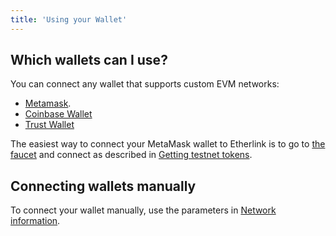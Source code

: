 ```yaml
---
title: 'Using your Wallet'
---
```



## Which wallets can I use?

You can connect any wallet that supports custom EVM networks:
- [Metamask](https://support.metamask.io/networks-and-sidechains/managing-networks/how-to-add-a-custom-network-rpc/).
- [Coinbase Wallet](https://www.coinbase.com/en-gb/learn/wallet/How-to-add-custom-networks-Coinbase-Wallet#:~:text=With%20Coinbase%20Wallet%2C%20EVM%2Dcompatible,added%20as%20a%20custom%20network.)
- [Trust Wallet](https://community.trustwallet.com/t/how-to-add-a-custom-network-on-the-trust-wallet-mobile-app/626781)

The easiest way to connect your MetaMask wallet to Etherlink is to go to [the faucet](https://faucet.etherlink.com/) and connect as described in [Getting testnet tokens](/get-started/getting-testnet-tokens).


<WalletConnectButtons />

## Connecting wallets manually

To connect your wallet manually, use the parameters in [Network information](./network-information).
